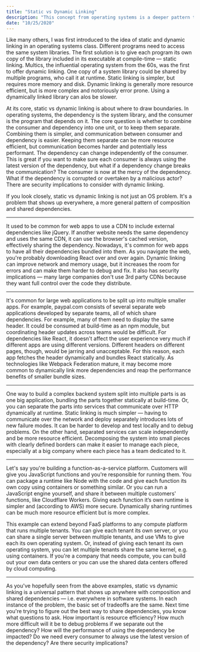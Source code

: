 ```yaml
---
title: "Static vs Dynamic Linking"
description: "This concept from operating systems is a deeper pattern that extends anywhere with composition and shared dependencies."
date: "10/25/2020"
---
```


Like many others, I was first introduced to the idea of static and dynamic linking in an operating systems class. Different programs need to access the same system libraries. The first solution is to give each program its own copy of the library included in its executable at compile-time — static linking. Multics, the influential operating system from the 60s, was the first to offer dynamic linking. One copy of a system library could be shared by multiple programs, who call it at runtime. Static linking is simpler, but requires more memory and disk. Dynamic linking is generally more resource efficient, but is more complex and notoriously error prone. Using a dynamically linked library can alos be slower.

At its core, static vs dynamic linking is about where to draw boundaries. In operating systems, the dependency is the system library, and the consumer is the program that depends on it. The core question is whether to combine the consumer and dependency into one unit, or to keep them separate. Combining them is simpler, and communication between consumer and dependency is easier. Keeping them separate can be more resource efficient, but communication becomes harder and potentially less performant. The dependency can change independently of the consumer. This is great if you want to make sure each consumer is always using the latest version of the dependency, but what if a dependency change breaks the communication? The consumer is now at the mercy of the dependency. What if the dependency is corrupted or overtaken by a malicious actor? There are security implications to consider with dynamic linking.

If you look closely, static vs dynamic linking is not just an OS problem. It's a problem that shows up everywhere, a more general pattern of composition and shared dependencies.

---

It used to be common for web apps to use a CDN to include external dependencies like jQuery. If another website needs the same dependency and uses the same CDN, it can use the browser's cached version, effectively sharing the dependency. Nowadays, it's common for web apps to have all their dependencies bundled into them. As you navigate the web, you're probably downloading React over and over again. Dynamic linking can improve network and memory usage, but it increases the room for errors and can make them harder to debug and fix. It also has security implications — many large companies don't use 3rd party CDNs because they want full control over the code they distribute.

---

It's common for large web applications to be split up into multiple smaller apps. For example, paypal.com consists of several separate web applications developed by separate teams, all of which share dependencies. For example, many of them need to display the same header. It could be consumed at build-time as an npm module, but coordinating header updates across teams would be difficult. For dependencies like React, it doesn't affect the user experience very much if different apps are using different versions. Different headers on different pages, though, would be jarring and unacceptable. For this reason, each app fetches the header dynamically and bundles React statically. As technologies like Webpack Federation mature, it may become more common to dynamically link more dependencies and reap the performance benefits of smaller bundle sizes.

---

One way to build a complex backend system split into multiple parts is as one big application, bundling the parts together statically at build-time. Or, you can separate the parts into services that communicate over HTTP dynamically at runtime. Static linking is much simpler — having to communicate over the network and deploy separately introduces lots of new failure modes. It can be harder to develop and test locally and to debug problems. On the other hand, separated services can scale independently and be more resource efficient. Decomposing the system into small pieces with clearly defined borders can make it easier to manage each piece, especially at a big company where each piece has a team dedicated to it.

---

Let's say you're building a function-as-a-service platform. Customers will give you JavaScript functions and you're responsible for running them. You can package a runtime like Node with the code and give each function its own copy using containers or something similar. Or you can run a JavaScript engine yourself, and share it between multiple customers' functions, like Cloudflare Workers. Giving each function it’s own runtime is simpler and (according to AWS) more secure. Dynamically sharing runtimes can be much more resource efficient but is more complex.

This example can extend beyond FaaS platforms to any compute platform that runs multiple tenants. You can give each tenant its own server, or you can share a single server between multiple tenants, and use VMs to give each its own operating system. Or, instead of giving each tenant its own operating system, you can let multiple tenants share the same kernel, e.g. using containers. If you're a company that needs compute, you can build out your own data centers or you can use the shared data centers offered by cloud computing.

---

As you've hopefully seen from the above examples, static vs dynamic linking is a universal pattern that shows up anywhere with composition and shared dependencies — i.e. everywhere in software systems. In each instance of the problem, the basic set of tradeoffs are the same. Next time you're trying to figure out the best way to share dependencies, you know what questions to ask. How important is resource efficiency? How much more difficult will it be to debug problems if we separate out the dependency? How will the performance of using the dependency be impacted? Do we need every consumer to always use the latest version of the dependency? Are there security implications?
